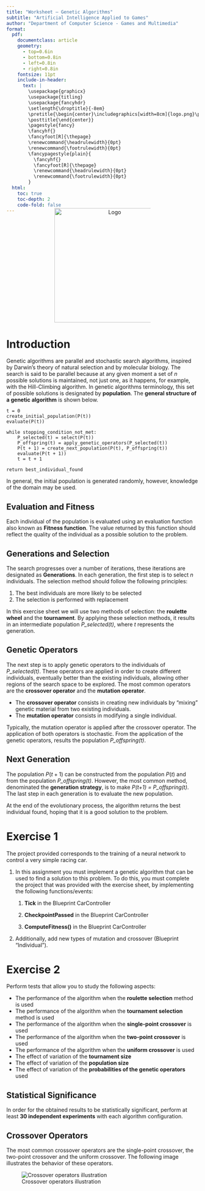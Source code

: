 ```yaml
---
title: "Worksheet – Genetic Algorithms"
subtitle: "Artificial Intelligence Applied to Games"
author: "Department of Computer Science - Games and Multimedia"
format:
  pdf:
    documentclass: article
    geometry: 
      - top=0.6in
      - bottom=0.8in
      - left=0.8in
      - right=0.8in
    fontsize: 11pt
    include-in-header:
      text: |
        \usepackage{graphicx}
        \usepackage{titling}
        \usepackage{fancyhdr}
        \setlength{\droptitle}{-8em}
        \pretitle{\begin{center}\includegraphics[width=8cm]{logo.png}\par\vspace{0.5em}\LARGE}
        \posttitle{\end{center}}
        \pagestyle{fancy}
        \fancyhf{}
        \fancyfoot[R]{\thepage}
        \renewcommand{\headrulewidth}{0pt}
        \renewcommand{\footrulewidth}{0pt}
        \fancypagestyle{plain}{
          \fancyhf{}
          \fancyfoot[R]{\thepage}
          \renewcommand{\headrulewidth}{0pt}
          \renewcommand{\footrulewidth}{0pt}
        }
  html:
    toc: true
    toc-depth: 2
    code-fold: false
---
```


::: {style="text-align: center; margin-top: -2em; margin-bottom: 1em;"}
<img src="logo.png" alt="Logo" style="width: 300px; max-width: 50%;"/>
:::

# Introduction

Genetic algorithms are parallel and stochastic search algorithms, inspired by Darwin's theory of natural selection and by molecular biology. The search is said to be parallel because at any given moment a set of $n$ possible solutions is maintained, not just one, as it happens, for example, with the Hill-Climbing algorithm. In genetic algorithms terminology, this set of possible solutions is designated by **population**. The **general structure of a genetic algorithm** is shown below.

``` .text
t = 0
create_initial_population(P(t))
evaluate(P(t))

while stopping_condition_not_met:
    P_selected(t) = select(P(t))
    P_offspring(t) = apply_genetic_operators(P_selected(t))
    P(t + 1) = create_next_population(P(t), P_offspring(t))
    evaluate(P(t + 1))
    t = t + 1

return best_individual_found
```

In general, the initial population is generated randomly, however, knowledge of the domain may be used.

## Evaluation and Fitness

Each individual of the population is evaluated using an evaluation function also known as **Fitness function**. The value returned by this function should reflect the quality of the individual as a possible solution to the problem.

## Generations and Selection

The search progresses over a number of iterations, these iterations are designated as **Generations**. In each generation, the first step is to select $n$ individuals. The selection method should follow the following principles:

1.  The best individuals are more likely to be selected
2.  The selection is performed with replacement

In this exercise sheet we will use two methods of selection: the **roulette wheel** and the **tournament**. By applying these selection methods, it results in an intermediate population *P_selected(t)*, where $t$ represents the generation.

## Genetic Operators

The next step is to apply genetic operators to the individuals of *P_selected(t)*. These operators are applied in order to create different individuals, eventually better than the existing individuals, allowing other regions of the search space to be explored. The most common operators are the **crossover operator** and the **mutation operator**.

-   The **crossover operator** consists in creating new individuals by "mixing" genetic material from two existing individuals.
-   The **mutation operator** consists in modifying a single individual.

Typically, the mutation operator is applied after the crossover operator. The application of both operators is stochastic. From the application of the genetic operators, results the population *P_offspring(t)*.

## Next Generation

The population $P(t+1)$ can be constructed from the population $P(t)$ and from the population *P_offspring(t)*. However, the most common method, denominated the **generation strategy**, is to make *P(t+1) = P_offspring(t)*. The last step in each generation is to evaluate the new population.

At the end of the evolutionary process, the algorithm returns the best individual found, hoping that it is a good solution to the problem.

# Exercise 1

The project provided corresponds to the training of a neural network to control a very simple racing car.

1.  In this assignment you must implement a genetic algorithm that can be used to find a solution to this problem. To do this, you must complete the project that was provided with the exercise sheet, by implementing the following functions/events:

    1.  **Tick** in the Blueprint CarController

    2.  **CheckpointPassed** in the Blueprint CarController

    3.  **ComputeFitness()** in the Blueprint CarController

2.  Additionally, add new types of mutation and crossover (Blueprint "Individual").

# Exercise 2

Perform tests that allow you to study the following aspects:

-   The performance of the algorithm when the **roulette selection** method is used
-   The performance of the algorithm when the **tournament selection** method is used
-   The performance of the algorithm when the **single-point crossover** is used
-   The performance of the algorithm when the **two-point crossover** is used
-   The performance of the algorithm when the **uniform crossover** is used
-   The effect of variation of the **tournament size**
-   The effect of variation of the **population size**
-   The effect of variation of the **probabilities of the genetic operators** used

::: callout-note
## Statistical Significance

In order for the obtained results to be statistically significant, perform at least **30 independent experiments** with each algorithm configuration.
:::

## Crossover Operators

The most common crossover operators are the single-point crossover, the two-point crossover and the uniform crossover. The following image illustrates the behavior of these operators.

![Crossover operators illustration](operators.png){#fig-crossover}